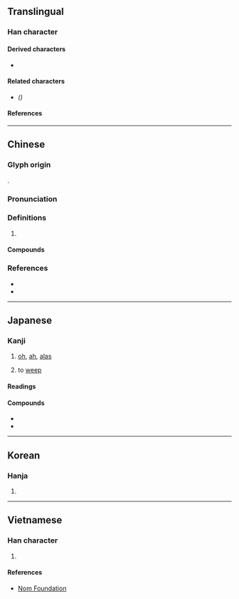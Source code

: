 {{also|鳴|呜}}
{{character info/new}}
==Translingual==

===Han character===
{{Han char|rn=30|rad=口|as=10|sn=13|four=67027|canj=RHRF|ids=⿰口烏}}

====Derived characters====
* {{l|mul|[[𤀙]], [[𫉩]], [[𭌨]]}}

====Related characters====
* {{l|mul|[[呜]]}} ''({{w|Simplified Chinese}})''

====References====
{{Han ref|kx=0203.010|dkj=04084|dj=0425.200|hdz=10668.150|uh=55DA}}

----

==Chinese==
{{zh-forms|s=呜}}

===Glyph origin===
{{Han etym}}
{{Han compound|口|烏|c1=s|c2=p|t1=mouth|ls=psc}}.

===Pronunciation===
{{zh-pron
|m=wū
|c=wu1
|h=pfs=
|md=ŭ
|mn=o͘
|mn-t=u1
|w=1u
|mc=y
|oc=y
|cat=
}}

===Definitions===
{{zh-hanzi}}

# {{lb|zh|onomatopoeia}} {{n-g|[[sound|Sound]] of [[sob]]bing or [[cry]]ing.}}

====Compounds====
{{zh-der|嗚噎|嗚呼|嗚唈|嗚軋|喑嗚|嗚咂|嗚咽|噫嗚|喑嗚叱吒|一命嗚呼|嗚嗚|嗚呼哀哉|嗚嗚咽咽|嗚啞}}

===References===
* {{R:twedu|A00656}}
* {{R:yue:Hanzi}}

----

==Japanese==

===Kanji===
{{ja-kanji|grade=uc|rs=口10}}

# {{lb|ja|expression}} [[oh]], [[ah]], [[alas]]
# to [[weep]]

====Readings====
{{ja-readings
|goon=う
|kanon=お<を
|kun=あ-
}}

====Compounds====
* {{ja-r|嗚咽|おえつ}}
* {{ja-r|嗚呼|ああ}}

----

==Korean==

===Hanja===
{{ko-hanja|hangeul=오|rv=o|mr=o}}

# {{rfdef|ko|sort=口10}}

----

==Vietnamese==

===Han character===
{{vi-hantu|rs=口10|[[ô]], [[o]], [[ọ]], [[ỏ]], [[u]], [[ú]]}}

# {{rfdef|vi|sort=口10}}

====References====
* [http://nomfoundation.org/common/nom_details.php?codepoint=55DA Nom Foundation]